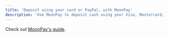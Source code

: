 ```yaml
---
title: 'Deposit using your card or PayPal, with MoonPay'
description: 'Use MoonPay to deposit cash using your Visa, Mastercard, Bank and PayPal.'
---
```


Check out [MoonPay's guide](https://support.moonpay.com/customers/docs/how-to-buy-cryptocurrency-with-moonpay). 

